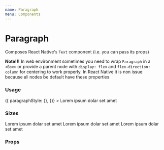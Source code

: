 ```yaml
---
name: Paragraph
menu: Components
---
```




# Paragraph

Composes React Native's `Text` component (i.e. you can pass its props)

**Note!!!** In web environment sometimes you need to wrap `Paragraph` in a `<Box>` or provide a parent node with `display: flex` and `flex-direction: column` for centering to work properly. In React Native it is non issue because all nodes be default have these properties

### Usage

<Playground>
  <Box>
    <Paragraph
      color="primary"
      align="left"
      size="large" // small - large or number
      fontFamily="text"
      weight="normal"
      getStyles={(props, theme) => ({
        paragraphStyle: {},
      })}
    >
      Lorem ipsum dolar set amet
    </Paragraph>
  </Box>
</Playground>

### Sizes

<Playground>
  <Box flexDirection="column">
    <Paragraph size="small">Lorem ipsum dolar set amet</Paragraph>
    <Paragraph size="medium">Lorem ipsum dolar set amet</Paragraph>
    <Paragraph size="large">Lorem ipsum dolar set amet</Paragraph>
  </Box>
</Playground>

### Props

<Props of={Paragraph} />
